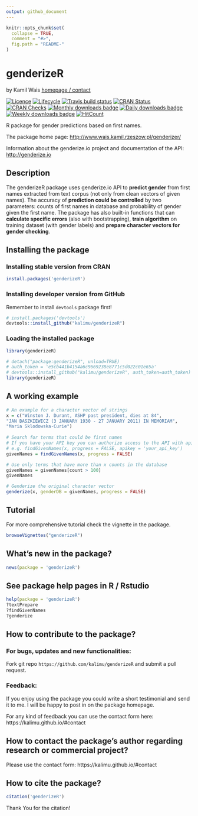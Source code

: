 ```yaml
---
output: github_document
---
```


<!-- README.md is generated from README.Rmd. Please edit that file -->

```r
knitr::opts_chunk$set(
  collapse = TRUE,
  comment = "#>",
  fig.path = "README-"
)
```

 
genderizeR
==========
by Kamil Wais [homepage / contact](https://kalimu.github.io)

 
[![Licence](https://img.shields.io/badge/licence-MIT-blue.svg)](https://www.r-project.org/Licenses/MIT) 
[![Lifecycle](https://img.shields.io/badge/lifecycle-stable-brightgreen.svg)](https://www.tidyverse.org/lifecycle/)
[![Travis build status](https://travis-ci.org/kalimu/genderizeR.png?branch=master)](https://travis-ci.org/kalimu/genderizeR)
[![CRAN Status](http://www.r-pkg.org/badges/version/genderizeR)](https://cran.r-project.org/package=genderizeR)
[![CRAN Checks](https://cranchecks.info/badges/summary/genderizeR)](https://cran.r-project.org/web/checks/check_results_genderizeR.html)
[![Monthly downloads badge](http://cranlogs.r-pkg.org/badges/last-month/genderizeR)](https://cran.r-project.org/package=genderizeR)
[![Daily downloads badge](https://cranlogs.r-pkg.org/badges/last-day/genderizeR?color=blue)](https://CRAN.R-project.org/package=genderizeR)
[![Weekly downloads badge](https://cranlogs.r-pkg.org/badges/last-week/genderizeR?color=blue)](https://CRAN.R-project.org/package=genderizeR)
[![HitCount](http://hits.dwyl.io/kalimu/genderizeR)](http://hits.dwyl.io/kalimu/genderizeR)

R package for gender predictions based on first names. 

The package home page:
[http://www.wais.kamil.rzeszow.pl/genderizer/](http://www.wais.kamil.rzeszow.pl/genderizer/)

Information about the genderize.io project and documentation of the API: 
[http://genderize.io](http://genderize.io)


## Description

The genderizeR package uses genderize.io API to __predict gender__ from first names extracted from text corpus (not only from clean vectors of given names). The accuracy of __prediction could be controlled__ by two parameters: counts of first names in database and probability of gender given the first name. The package has also built-in functions that can __calculate specific errors__ (also with bootstrapping), __train algorithm__ on training dataset (with gender labels) and __prepare character vectors for gender checking__.  


## Installing the package

### Installing stable version from CRAN

```r
install.packages('genderizeR')
```

### Installing developer version from GitHub

Remember to install `devtools` package first!

```r
# install.packages('devtools')
devtools::install_github("kalimu/genderizeR")
```

### Loading the installed package

```r
library(genderizeR)
```

```r
# detach("package:genderizeR", unload=TRUE)
# auth_token = 'e5cb441b4154a6c9669238e8771c5d022c01e65a'
# devtools::install_github("kalimu/genderizeR", auth_token=auth_token)
library(genderizeR)
```

## A working example

```r
# An example for a character vector of strings
x = c("Winston J. Durant, ASHP past president, dies at 84",
"JAN BASZKIEWICZ (3 JANUARY 1930 - 27 JANUARY 2011) IN MEMORIAM",
"Maria Sklodowska-Curie")
 
# Search for terms that could be first names
# If you have your API key you can authorize access to the API with apikey argument
# e.g. findGivenNames(x, progress = FALSE, apikey = 'your_api_key')
givenNames = findGivenNames(x, progress = FALSE)

# Use only terms that have more than x counts in the database
givenNames = givenNames[count > 100]
givenNames

# Genderize the original character vector
genderize(x, genderDB = givenNames, progress = FALSE)

```
## Tutorial

For more comprehensive tutorial check the vignette in the package.

```r
browseVignettes("genderizeR")
```

## What's new in the package?

```r
news(package = 'genderizeR')
```

## See package help pages in R / Rstudio

```r
help(package = 'genderizeR')
?textPrepare
?findGivenNames
?genderize
```


## How to contribute to the package?

### For bugs, updates and new functionalities:

Fork git repo `https://github.com/kalimu/genderizeR` and submit a pull request.

### Feedback:

If you enjoy using the package you could write a short testimonial 
and send it to me. I will be happy to post in on the package homepage.

For any kind of feedback you can use the contact form here: https://kalimu.github.io/#contact

## How to contact the package's author regarding research or commercial project?

Please use the contact form: https://kalimu.github.io/#contact

## How to cite the package?

```r
citation('genderizeR')
```

Thank You for the citation!
